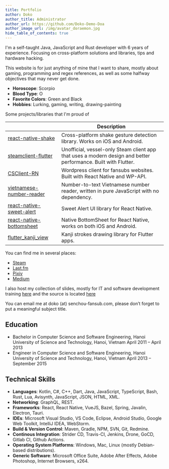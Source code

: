 ```yaml
---
title: Portfolio
author: Doko
author_title: Administrator
author_url: https://github.com/Doko-Demo-Doa
author_image_url: /img/avatar_doraemon.jpg
hide_table_of_contents: true
---
```


I'm a self-taught Java, JavaScript and Rust developer with 6 years of experience.
Focusing on cross-platform solutions and libraries, tips and hardware hacking.

This website is for just anything of mine that I want to share, mostly about gaming,
programming and regex references, as well as some halfway objectives that may never get done.

- __Horoscope__: Scorpio
- __Blood Type__: O
- __Favorite Colors__: Green and Black
- __Hobbies__: Lurking, gaming, writing, drawing-painting

Some projects/libraries that I'm proud of

| | Description |
|--- |--- |
| [react-native-shake](https://github.com/Doko-Demo-Doa/react-native-shake) | Cross-platform shake gesture detection library. Works on iOS and Android. |
| [steamclient-flutter](https://github.com/Doko-Demo-Doa/steamclient-flutter) | Unofficial, vessel-only Steam client app that uses a modern design and better performance. Built with Flutter. |
| [CSClient-RN](https://github.com/Clip-sub/CSClient-RN) | Wordpress client for fansubs websites. Built with React Native and WP-API. |
| [vietnamese-number-reader](https://github.com/acaziasoftcom/vietnamese-number-reader) | Number-to-text Vietnamese number reader, written in pure JavaScript with no dependency. |
| [react-native-sweet-alert](https://github.com/acaziasoftcom/react-native-sweet-alert) | Sweet Alert UI library for React Native. |
| [react-native-bottomsheet](https://github.com/acaziasoftcom/react-native-bottomsheet) | Native BottomSheet for React Native, works on both iOS and Android. |
| [flutter_kanji_view](https://github.com/acaziasoftcom/flutter_kanji_view) | Kanji strokes drawing library for Flutter apps. |


You can find me in several places:

- [Steam](https://steamcommunity.com/id/doko/)
- [Last.fm](https://www.last.fm/user/Doko_Demo_Doa)
- [Pixiv](https://www.pixiv.net/member.php?id=3997979)
- [Medium](https://doko-demo-doa.medium.com/)

I also host my collection of slides, mostly for IT and software development training [here](https://it-slides.aniviet.com/) and the source is located [here](https://github.com/Doko-Demo-Doa/slides)

You can email me at doko (at) senchou-fansub.com, please don’t forget to put a meaningful subject title.

## Education

- Bachelor in Computer Science and Software Engineering, Hanoi University of Science and Technology, Hanoi, Vietnam April 2011 – April 2013
- Engineer in Computer Science and Software Engineering, Hanoi University of Science and Technology, Hanoi, Vietnam April 2013 – September 2015

## Technical Skills
- __Languages__: Kotlin, C#, C++, Dart, Java, JavaScript, TypeScript, Bash, Rust, Lua, Avisynth, JavaScript, JSON, HTML, XML.
- __Networking__: GraphQL, REST.
- __Frameworks__: React, React Native, VueJS, Bazel, Spring, Javalin, Electron, Tauri.
- __IDEs__: Microsoft Visual Studio, VS Code, Eclipse, Android Studio, Google Web Toolkit, IntelliJ IDEA, WebStorm.
- __Build & Version Control__: Maven, Gradle, NPM, SVN, Git, Redmine.
- __Continous Integration__: Strider CD, Travis-CI, Jenkins, Drone, GoCD, Gitlab CI, Github Actions.
- __Operating System Platforms__: Windows, Mac, Linux (mostly Debian-based distributions).
- __Generic Software__: Microsoft Office Suite, Adobe After Effects, Adobe Photoshop, Internet Browsers, x264.

